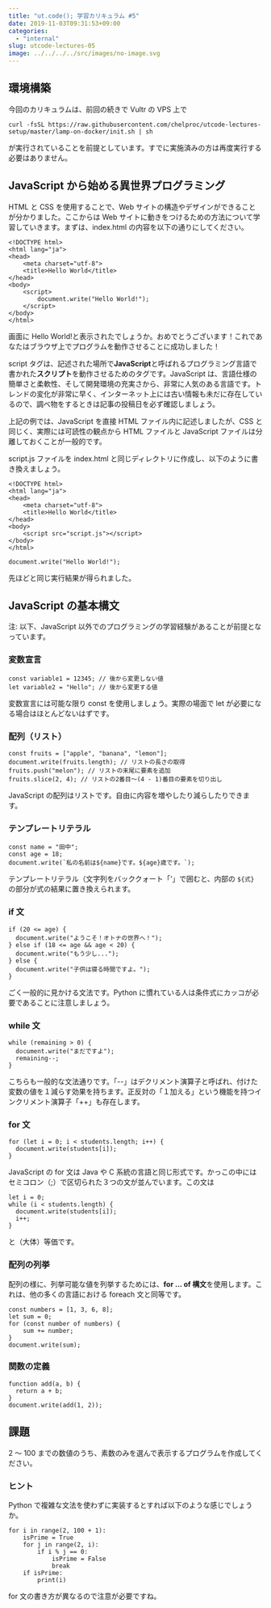 ```yaml
---
title: "ut.code(); 学習カリキュラム #5"
date: 2019-11-03T09:31:53+09:00
categories:
  - "internal"
slug: utcode-lectures-05
image: ../../../../src/images/no-image.svg
---
```


## 環境構築

今回のカリキュラムは、前回の続きで Vultr の VPS 上で

```
curl -fsSL https://raw.githubusercontent.com/chelproc/utcode-lectures-setup/master/lamp-on-docker/init.sh | sh
```

が実行されていることを前提としています。すでに実施済みの方は再度実行する必要はありません。

## JavaScript から始める異世界プログラミング

HTML と CSS を使用することで、Web サイトの構造やデザインができることが分かりました。ここからは Web サイトに動きをつけるための方法について学習していきます。まずは、index.html の内容を以下の通りにしてください。

```
<!DOCTYPE html>
<html lang="ja">
<head>
    <meta charset="utf-8">
    <title>Hello World</title>
</head>
<body>
    <script>
        document.write("Hello World!");
    </script>
</body>
</html>
```

画面に Hello World!と表示されたでしょうか。おめでとうございます！これであなたはブラウザ上でプログラムを動作させることに成功しました！

script タグは、記述された場所で**JavaScript**と呼ばれるプログラミング言語で書かれた**スクリプト**を動作させるためのタグです。JavaScript は、言語仕様の簡単さと柔軟性、そして開発環境の充実さから、非常に人気のある言語です。トレンドの変化が非常に早く、インターネット上には古い情報も未だに存在しているので、調べ物をするときは記事の投稿日を必ず確認しましょう。

上記の例では、JavaScript を直接 HTML ファイル内に記述しましたが、CSS と同じく、実際には可読性の観点から HTML ファイルと JavaScript ファイルは分離しておくことが一般的です。

script.js ファイルを index.html と同じディレクトリに作成し、以下のように書き換えましょう。

```
<!DOCTYPE html>
<html lang="ja">
<head>
    <meta charset="utf-8">
    <title>Hello World</title>
</head>
<body>
    <script src="script.js"></script>
</body>
</html>
```

```
document.write("Hello World!");
```

先ほどと同じ実行結果が得られました。

## JavaScript の基本構文

注: 以下、JavaScript 以外でのプログラミングの学習経験があることが前提となっています。

### 変数宣言

```
const variable1 = 12345; // 後から変更しない値
let variable2 = "Hello"; // 後から変更する値
```

変数宣言には可能な限り const を使用しましょう。実際の場面で let が必要になる場合はほとんどないはずです。

### 配列（リスト）

```
const fruits = ["apple", "banana", "lemon"];
document.write(fruits.length); // リストの長さの取得
fruits.push("melon"); // リストの末尾に要素を追加
fruits.slice(2, 4); // リストの2番目～(4 - 1)番目の要素を切り出し
```

JavaScript の配列はリストです。自由に内容を増やしたり減らしたりできます。

### テンプレートリテラル

```
const name = "田中";
const age = 18;
document.write(`私の名前は${name}です。${age}歳です。`);
```

テンプレートリテラル（文字列をバッククォート「‘」で囲むと、内部の `${式}` の部分が式の結果に置き換えられます。

### if 文

```
if (20 <= age) {
  document.write("ようこそ！オトナの世界へ！");
} else if (18 <= age && age < 20) {
  document.write("もう少し...");
} else {
  document.write("子供は寝る時間ですよ。");
}
```

ごく一般的に見かける文法です。Python に慣れている人は条件式にカッコが必要であることに注意しましょう。

### while 文

```
while (remaining > 0) {
  document.write("まだですよ");
  remaining--;
}
```

こちらも一般的な文法通りです。「--」はデクリメント演算子と呼ばれ、付けた変数の値を１減らす効果を持ちます。正反対の「１加える」という機能を持つインクリメント演算子「++」も存在します。

### for 文

```
for (let i = 0; i < students.length; i++) {
  document.write(students[i]);
}
```

JavaScript の for 文は Java や C 系統の言語と同じ形式です。かっこの中にはセミコロン（;）で区切られた３つの文が並んでいます。この文は

```
let i = 0;
while (i < students.length) {
  document.write(students[i]);
  i++;
}
```

と（大体）等価です。

### 配列の列挙

配列の様に、列挙可能な値を列挙するためには、**for ... of 構文**を使用します。これは、他の多くの言語における foreach 文と同等です。

```
const numbers = [1, 3, 6, 8];
let sum = 0;
for (const number of numbers) {
    sum += number;
}
document.write(sum);
```

### 関数の定義

```
function add(a, b) {
  return a + b;
}
document.write(add(1, 2));
```

## 課題

2 ～ 100 までの数値のうち、素数のみを選んで表示するプログラムを作成してください。

### ヒント

Python で複雑な文法を使わずに実装するとすれば以下のような感じでしょうか。

```
for i in range(2, 100 + 1):
    isPrime = True
    for j in range(2, i):
        if i % j == 0:
            isPrime = False
            break
    if isPrime:
        print(i)
```

for 文の書き方が異なるので注意が必要ですね。
